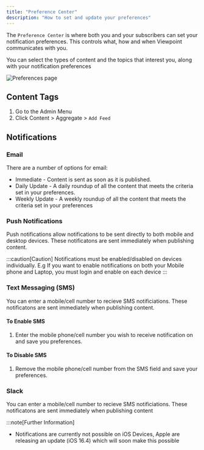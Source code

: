 ```yaml
---
title: "Preference Center"
description: "How to set and update your preferences"
---
```


The `Preference Center` is where both you and your subscribers can set your notification preferences. This controls what, how and when Viewpoint communicates with you.

You can select the types of content and the topics that interest you, along with your notification preferences

![Preferences page](/assets/content/preferences.png)

## Content Tags

1. Go to the Admin Menu
2. Click Content > Aggregate > `Add Feed`

## Notifications

### Email

There are a number of options for email:

- Immediate - Content is sent as soon as it is published.
- Daily Update - A daily roundup of all the content that meets the criteria set in your preferences.
- Weekly Update - A weekly roundup of all the content that meets the criteria set in your preferences

### Push Notifications

Push notifications allow notifications to be sent directly to both mobile and desktop devices. These notificatons are sent immediately when publishing content.

:::caution[Caution]
 Notifications must be enabled/disabled on devices individually. E.g If you want to enable notifications on both your Mobile phone and Laptop, you must login and enable on each device
:::


### Text Messaging (SMS)

You can enter a mobile/cell number to recieve SMS notificiations. These notificatons are sent immediately when publishing content.

#### To Enable SMS

1. Enter the mobile phone/cell number you wish to receive notification on and save you preferences.

#### To Disable SMS

1. Remove the mobile phone/cell number from the SMS field and save your preferences.

### Slack

You can enter a mobile/cell number to recieve SMS notificiations. These notificatons are sent immediately when publishing content

:::note[Further Information]
- Notifications are currently not possible on iOS Devices, Apple are releasing an update (iOS 16.4) which will soon make this possible



